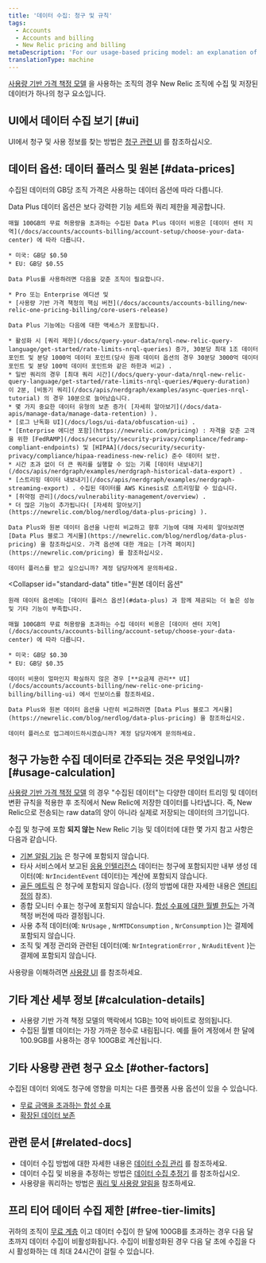 ```yaml
---
title: '데이터 수집: 청구 및 규칙'
tags:
  - Accounts
  - Accounts and billing
  - New Relic pricing and billing
metaDescription: 'For our usage-based pricing model: an explanation of how data ingest is calculated for billing purposes.'
translationType: machine
---
```


[사용량 기반 가격 책정 모델](/docs/accounts/accounts-billing/new-relic-one-pricing-billing/new-relic-one-pricing-billing) 을 사용하는 조직의 경우 New Relic 조직에 수집 및 저장된 데이터가 하나의 청구 요소입니다.

## UI에서 데이터 수집 보기 [#ui]

UI에서 청구 및 사용 정보를 찾는 방법은 [청구 관련 UI](/docs/accounts/accounts-billing/general-account-settings/introduction-account-settings) 를 참조하십시오.

## 데이터 옵션: 데이터 플러스 및 원본 [#data-prices]

수집된 데이터의 GB당 조직 가격은 사용하는 데이터 옵션에 따라 다릅니다.

<CollapserGroup>
  <Collapser
    id="data-plus"
    title="데이터 플러스"
  >
    Data Plus 데이터 옵션은 보다 강력한 기능 세트와 쿼리 제한을 제공합니다.

    매월 100GB의 무료 허용량을 초과하는 수집된 Data Plus 데이터 비용은 [데이터 센터 지역](/docs/accounts/accounts-billing/account-setup/choose-your-data-center) 에 따라 다릅니다.

    * 미국: GB당 $0.50
    * EU: GB당 $0.55

    Data Plus를 사용하려면 다음을 갖춘 조직이 필요합니다.

    * Pro 또는 Enterprise 에디션 및
    * [사용량 기반 가격 책정의 핵심 버전](/docs/accounts/accounts-billing/new-relic-one-pricing-billing/core-users-release)

    Data Plus 기능에는 다음에 대한 액세스가 포함됩니다.

    * 활성화 시 [쿼리 제한](/docs/query-your-data/nrql-new-relic-query-language/get-started/rate-limits-nrql-queries) 증가, 30분당 최대 1조 데이터 포인트 및 분당 1000억 데이터 포인트(당사 원래 데이터 옵션의 경우 30분당 3000억 데이터 포인트 및 분당 100억 데이터 포인트와 같은 하한과 비교) .
    * 일반 쿼리의 경우 [최대 쿼리 시간](/docs/query-your-data/nrql-new-relic-query-language/get-started/rate-limits-nrql-queries/#query-duration) 이 2분, [비동기 쿼리](/docs/apis/nerdgraph/examples/async-queries-nrql-tutorial) 의 경우 10분으로 늘어났습니다.
    * 몇 가지 중요한 데이터 유형의 보존 증가( [자세히 알아보기](/docs/data-apis/manage-data/manage-data-retention) ).
    * [로그 난독화 UI](/docs/logs/ui-data/obfuscation-ui) .
    * [Enterprise 에디션 포함](https://newrelic.com/pricing) : 자격을 갖춘 고객을 위한 [FedRAMP](/docs/security/security-privacy/compliance/fedramp-compliant-endpoints) 및 [HIPAA](/docs/security/security-privacy/compliance/hipaa-readiness-new-relic) 준수 데이터 보안.
    * 시간 초과 없이 더 큰 쿼리를 실행할 수 있는 기록 [데이터 내보내기](/docs/apis/nerdgraph/examples/nerdgraph-historical-data-export) .
    * [스트리밍 데이터 내보내기](/docs/apis/nerdgraph/examples/nerdgraph-streaming-export) . 수집된 데이터를 AWS Kinesis로 스트리밍할 수 있습니다.
    * [취약점 관리](/docs/vulnerability-management/overview) .
    * 더 많은 기능이 추가됩니다( [자세히 알아보기](https://newrelic.com/blog/nerdlog/data-plus-pricing) ).

    Data Plus와 원본 데이터 옵션을 나란히 비교하고 향후 기능에 대해 자세히 알아보려면 [Data Plus 블로그 게시물](https://newrelic.com/blog/nerdlog/data-plus-pricing) 을 참조하십시오. 가격 옵션에 대한 개요는 [가격 페이지](https://newrelic.com/pricing) 를 참조하십시오.

    데이터 플러스를 받고 싶으십니까? 계정 담당자에게 문의하세요.
  </Collapser>

  <Collapser
    id="standard-data"
    title="원본 데이터 옵션"
  >
    원래 데이터 옵션에는 [데이터 플러스 옵션](#data-plus) 과 함께 제공되는 더 높은 성능 및 기타 기능이 부족합니다.

    매월 100GB의 무료 허용량을 초과하는 수집 데이터 비용은 [데이터 센터 지역](/docs/accounts/accounts-billing/account-setup/choose-your-data-center) 에 따라 다릅니다.

    * 미국: GB당 $0.30
    * EU: GB당 $0.35

    데이터 비용이 얼마인지 확실하지 않은 경우 [**요금제 관리** UI](/docs/accounts/accounts-billing/new-relic-one-pricing-billing/billing-ui) 에서 인보이스를 참조하세요.

    Data Plus와 원본 데이터 옵션을 나란히 비교하려면 [Data Plus 블로그 게시물](https://newrelic.com/blog/nerdlog/data-plus-pricing) 을 참조하십시오.

    데이터 플러스로 업그레이드하시겠습니까? 계정 담당자에게 문의하세요.
  </Collapser>
</CollapserGroup>

## 청구 가능한 수집 데이터로 간주되는 것은 무엇입니까? [#usage-calculation]

[사용량 기반 가격 책정 모델](/docs/accounts/accounts-billing/new-relic-one-pricing-billing/new-relic-one-pricing-billing) 의 경우 "수집된 데이터"는 다양한 데이터 트리밍 및 데이터 변환 규칙을 적용한 후 조직에서 New Relic에 저장한 데이터를 나타냅니다. 즉, New Relic으로 전송되는 raw data의 양이 아니라 실제로 저장되는 데이터의 크기입니다.

수집 및 청구에 포함 **되지 않는** New Relic 기능 및 데이터에 대한 몇 가지 참고 사항은 다음과 같습니다.

* [기본 알림 기능](/docs/alerts-applied-intelligence/new-relic-alerts/learn-alerts/alerts-concepts-workflow) 은 청구에 포함되지 않습니다.
* 타사 서비스에서 보고된 [응용 인텔리전스](/docs/alerts-applied-intelligence/new-relic-alerts/get-started/introduction-applied-intelligence) 데이터는 청구에 포함되지만 내부 생성 데이터(예: `NrIncidentEvent` 데이터)는 계산에 포함되지 않습니다.
* [골든 메트릭](/docs/apis/nerdgraph/examples/golden-metrics-entities-nerdgraph-api-tutorial) 은 청구에 포함되지 않습니다. (정의 방법에 대한 자세한 내용은 [엔티티 정의](https://github.com/newrelic/entity-definitions) 참조).
* 종합 모니터 수표는 청구에 포함되지 않습니다. [합성 수표에 대한 월별 한도는](/docs/synthetics/synthetic-monitoring/using-monitors/monitor-limits) 가격 책정 버전에 따라 결정됩니다.
* 사용 추적 데이터(예: `NrUsage` , `NrMTDConsumption` , `NrConsumption` )는 결제에 포함되지 않습니다.
* 조직 및 계정 관리와 관련된 데이터(예: `NrIntegrationError` , `NrAuditEvent` )는 결제에 포함되지 않습니다.

사용량을 이해하려면 [사용량 UI](/docs/accounts/accounts-billing/new-relic-one-pricing-billing/billing-ui) 를 참조하세요.

## 기타 계산 세부 정보 [#calculation-details]

* 사용량 기반 가격 책정 모델의 맥락에서 1GB는 10억 바이트로 정의됩니다.
* 수집된 월별 데이터는 가장 가까운 정수로 내림됩니다. 예를 들어 계정에서 한 달에 100.9GB를 사용하는 경우 100GB로 계산됩니다.

## 기타 사용량 관련 청구 요소 [#other-factors]

수집된 데이터 외에도 청구에 영향을 미치는 다른 플랫폼 사용 옵션이 있을 수 있습니다.

* [무료 금액을 초과하는 합성 수표](/docs/synthetics/synthetic-monitoring/using-monitors/monitor-limits)
* [확장된 데이터 보존](/docs/data-apis/manage-data/manage-data-retention/#adjust-retention)

## 관련 문서 [#related-docs]

* 데이터 수집 방법에 대한 자세한 내용은 [데이터 수집 관리](/docs/data-apis/manage-data/manage-data-coming-new-relic) 를 참조하세요.
* 데이터 수집 및 비용을 추정하는 방법은 [데이터 수집 추정기](https://newrelic.com/blog/nerdlog/estimate-data-cost) 를 참조하십시오.
* 사용량을 쿼리하는 방법은 [쿼리 및 사용량 알림을](/docs/accounts/accounts-billing/new-relic-one-pricing-billing/usage-queries-alerts) 참조하세요.

## 프리 티어 데이터 수집 제한 [#free-tier-limits]

귀하의 조직이 [무료 계층](/docs/accounts/accounts-billing/new-relic-one-pricing-billing/new-relic-one-pricing-billing#free) 이고 데이터 수집이 한 달에 100GB를 초과하는 경우 다음 달 초까지 데이터 수집이 비활성화됩니다. 수집이 비활성화된 경우 다음 달 초에 수집을 다시 활성화하는 데 최대 24시간이 걸릴 수 있습니다.